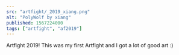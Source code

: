 ---
src: "artfight/_2019_xiang.png"
alt: "PolyWolf by xiang"
published: 1567224000
tags: ["artfight", "af2019"]
---

Artfight 2019! This was my first Artfight and I got a lot of good art :)
